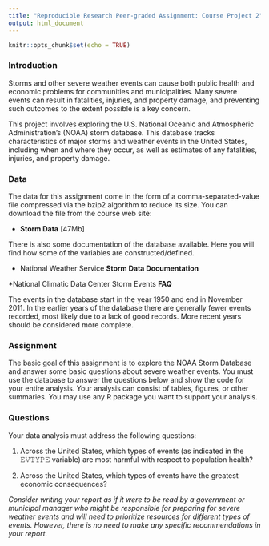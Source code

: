 ```yaml
---
title: "Reproducible Research Peer-graded Assignment: Course Project 2"
output: html_document
---
```


```r
knitr::opts_chunk$set(echo = TRUE)
```

### Introduction

Storms and other severe weather events can cause both public health and economic problems for communities and municipalities. Many severe events can result in fatalities, injuries, and property damage, and preventing such outcomes to the extent possible is a key concern.

This project involves exploring the U.S. National Oceanic and Atmospheric Administration's (NOAA) storm database. This database tracks characteristics of major storms and weather events in the United States, including when and where they occur, as well as estimates of any fatalities, injuries, and property damage.

### Data

The data for this assignment come in the form of a comma-separated-value file compressed via the bzip2 algorithm to reduce its size. You can download the file from the course web site:

* **Storm Data** [47Mb]

There is also some documentation of the database available. Here you will find how some of the variables are constructed/defined.

* National Weather Service **Storm Data Documentation**

*National Climatic Data Center Storm Events **FAQ**

The events in the database start in the year 1950 and end in November 2011. In the earlier years of the database there are generally fewer events recorded, most likely due to a lack of good records. More recent years should be considered more complete.

### Assignment

The basic goal of this assignment is to explore the NOAA Storm Database and answer some basic questions about severe weather events. You must use the database to answer the questions below and show the code for your entire analysis. Your analysis can consist of tables, figures, or other summaries. You may use any R package you want to support your analysis.

### Questions

Your data analysis must address the following questions:

1. Across the United States, which types of events (as indicated in the 𝙴𝚅𝚃𝚈𝙿𝙴 variable) are most harmful with respect to population health?

2. Across the United States, which types of events have the greatest economic consequences?

*Consider writing your report as if it were to be read by a government or municipal manager who might be responsible for preparing for severe weather events and will need to prioritize resources for different types of events. However, there is no need to make any specific recommendations in your report.*




```r

```
